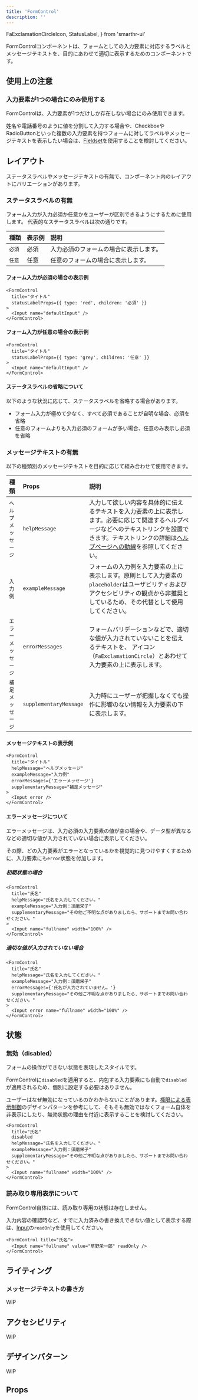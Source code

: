 ```yaml
---
title: 'FormControl'
description: ''
---
```

  FaExclamationCircleIcon,
  StatusLabel,
} from 'smarthr-ui'

FormControlコンポーネントは、フォームとしての入力要素に対応するラベルとメッセージテキストを、目的にあわせて適切に表示するためのコンポーネントです。

<ComponentStory name="FormControl" />

## 使用上の注意

### 入力要素が1つの場合にのみ使用する

FormControlは、入力要素が1つだけしか存在しない場合にのみ使用できます。

姓名や電話番号のように値を分割して入力する場合や、CheckboxやRadioButtonといった複数の入力要素を持つフォームに対してラベルやメッセージテキストを表示したい場合は、[Fieldset](/products/components/fieldset/)を使用することを検討してください。

## レイアウト

ステータスラベルやメッセージテキストの有無で、コンポーネント内のレイアウトにバリエーションがあります。

### ステータスラベルの有無

フォーム入力が入力必須か任意かをユーザーが区別できるようにするために使用します。
代表的なステータスラベルは次の通りです。

| 種類 | 表示例 | 説明 |
| :--- | :--- | :--- |
| `必須` | <StatusLabel type="red">必須</StatusLabel> | 入力必須のフォームの場合に表示します。 |
| `任意` | <StatusLabel type="grey">任意</StatusLabel> | 任意のフォームの場合に表示します。 |

#### フォーム入力が必須の場合の表示例

```tsx editable codeBlock
<FormControl
  title="タイトル"
  statusLabelProps={{ type: 'red', children: '必須' }}
>
  <Input name="defaultInput" />
</FormControl>
```

#### フォーム入力が任意の場合の表示例

```tsx editable codeBlock
<FormControl
  title="タイトル"
  statusLabelProps={{ type: 'grey', children: '任意' }}
>
  <Input name="defaultInput" />
</FormControl>
```

#### ステータスラベルの省略について

以下のような状況に応じて、ステータスラベルを省略する場合があります。

- フォーム入力が極めて少なく、すべて必須であることが自明な場合、必須を省略
- 任意のフォームよりも入力必須のフォームが多い場合、任意のみ表示し必須を省略


### メッセージテキストの有無

以下の種類別のメッセージテキストを目的に応じて組み合わせて使用できます。

| 種類 | Props | 説明 |
| :--- | :--- | :--- |
| `ヘルプメッセージ` | `helpMessage` | 入力して欲しい内容を具体的に伝えるテキストを入力要素の上に表示します。必要に応じて関連するヘルプページなどへのテキストリンクを設置できます。テキストリンクの詳細は[ヘルプページへの動線](/products/design-patterns/help-link/#h3-2)を参照してください。 |
| `入力例` | `exampleMessage` | フォームの入力例を入力要素の上に表示します。原則として入力要素の`placeholder`はユーザビリティおよびアクセシビリティの観点から非推奨としているため、その代替として使用してください。 |
| `エラーメッセージ` | `errorMessages` | フォームバリデーションなどで、適切な値が入力されていないことを伝えるテキストを、<FaExclamationCircleIcon alt="エラーメッセージ" color="DANGER" /> アイコン（`FaExclamationCircle`）とあわせて入力要素の上に表示します。 |
| `補足メッセージ` | `supplementaryMessage` | 入力時にユーザーが把握しなくても操作に影響のない情報を入力要素の下に表示します。 |

#### メッセージテキストの表示例

```tsx editable codeBlock
<FormControl
  title="タイトル"
  helpMessage="ヘルプメッセージ"
  exampleMessage="入力例"
  errorMessages={'エラーメッセージ'}
  supplementaryMessage="補足メッセージ"
>
  <Input error />
</FormControl>
```

#### エラーメッセージについて

エラーメッセージは、入力必須の入力要素の値が空の場合や、データ型が異なるなどの適切な値が入力されていない場合に表示してください。

その際、どの入力要素がエラーとなっているかを視覚的に見つけやすくするために、入力要素にも`error`状態を付加します。

##### 初期状態の場合

```tsx editable codeBlock
<FormControl
  title="氏名"
  helpMessage="氏名を入力してください。"
  exampleMessage="入力例：須磨栄子"
  supplementaryMessage="その他ご不明な点がありましたら、サポートまでお問い合わせください。"
>
  <Input name="fullname" width="100%" />
</FormControl>
```

##### 適切な値が入力されていない場合

```tsx editable codeBlock
<FormControl
  title="氏名"
  helpMessage="氏名を入力してください。"
  exampleMessage="入力例：須磨栄子"
  errorMessages={'氏名が入力されていません。'}
  supplementaryMessage="その他ご不明な点がありましたら、サポートまでお問い合わせください。"
>
  <Input error name="fullname" width="100%" />
</FormControl>
```

## 状態

### 無効（disabled）

フォームの操作ができない状態を表現したスタイルです。

FormControlに`disabled`を適用すると、内包する入力要素にも自動で`disabled`が適用されるため、個別に設定する必要はありません。

ユーザーはなぜ無効になっているのかわからないことがあります。[権限による表示制御](/products/design-patterns/access-control-pattern/)のデザインパターンを参考にして、そもそも無効ではなくフォーム自体を非表示にしたり、無効状態の理由を付近に表示することを検討してください。

```tsx editable codeBlock
<FormControl
  title="氏名"
  disabled
  helpMessage="氏名を入力してください。"
  exampleMessage="入力例：須磨栄子"
  supplementaryMessage="その他ご不明な点がありましたら、サポートまでお問い合わせください。"
>
  <Input name="fullname" width="100%" />
</FormControl>
```

### 読み取り専用表示について

FormControl自体には、読み取り専用の状態は存在しません。

入力内容の確認時など、すでに入力済みの書き換えできない値として表示する際は、[Input](/products/components/input/)の`readOnly`を使用してください。

```tsx editable codeBlock
<FormControl title="氏名">
  <Input name="fullname" value="草野栄一郎" readOnly />
</FormControl>
```

## ライティング

### メッセージテキストの書き方

WIP

## アクセシビリティ

WIP

## デザインパターン

WIP

## Props

<ComponentPropsTable name="FormControl" />
